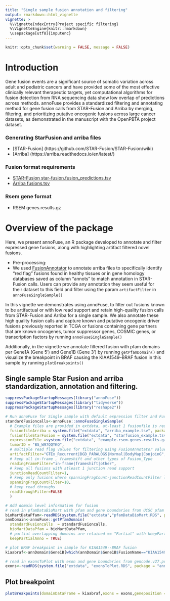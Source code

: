 ```yaml
---
title: "Single sample fusion annotation and filtering"
output: rmarkdown::html_vignette
vignette: >
  %\VignetteIndexEntry{Project specific filtering}
  %\VignetteEngine{knitr::rmarkdown}
  \usepackage[utf8]{inputenc}
---
```


```r
knitr::opts_chunk$set(warning = FALSE, message = FALSE) 
```


# Introduction
Gene fusion events are a significant source of somatic variation across adult and pediatric cancers and have provided some of the most effective clinically relevant therapeutic targets, yet computational algorithms for fusion detection from RNA sequencing data show low overlap of predictions across methods. annoFuse provides a standardized filtering and annotating method for gene fusion calls from STAR-Fusion and Arriba by merging, filtering, and prioritizing putative oncogenic fusions across large cancer datasets, as demonstrated in the manuscript with the OpenPBTA project dataset.


### Generating StarFusion and arriba files
  * [STAR-Fusion] (https://github.com/STAR-Fusion/STAR-Fusion/wiki)
  * [Arriba] (https://arriba.readthedocs.io/en/latest/)

### Fusion format requirements

  * [STAR-Fusion star-fusion.fusion_predictions.tsv ](https://github.com/STAR-Fusion/STAR-Fusion/wiki#output-from-star-fusion)
  * [Arriba fusions.tsv](https://arriba.readthedocs.io/en/latest/output-files/)

### Rsem gene format
  * RSEM genes.results.gz

# Overview of the package
Here, we present annoFuse, an R package developed to annotate and filter expressed gene fusions, along with highlighting artifact filtered novel fusions. 

- Pre-processing: 
 * We used [FusionAnnotator](https://github.com/FusionAnnotator/FusionAnnotator/tree/v0.2.0) to annotate arriba files to specifically identify “red flag” fusions found in healthy tissues or in gene homology databases saved as column "annots" to match annotation in STAR-Fusion calls. Users can provide any annotation they seem useful for their dataset to this field and filter using the param `artifactFilter` in `annoFuseSingleSample()`

In this vignette we demonstrates using annoFuse, to filter out fusions known to be artifactual or with low read support and retain high-quality fusion calls from STAR-Fusion and Arriba for a single sample. We also annotate these high quality fusion calls and capture known and putative oncogenic driver fusions previously reported in TCGA or fusions containing gene partners that are known oncogenes, tumor suppressor genes, COSMIC genes, or transcription factors by running `annoFuseSingleSample()`

Additionally, in the vignette we annotate filtered fusion with pfam domains per Gene1A (Gene 5') and Gene1B (Gene 3') by running `getPfamDomain()` and visualize the breakpoint in BRAF causing the KIAA1549--BRAF fusion in this sample by running `plotBreakpoints()`


## Single sample Star Fusion and arriba standardization, annotation and filtering.

```r
suppressPackageStartupMessages(library("annoFuse"))
suppressPackageStartupMessages(library("tidyverse"))
suppressPackageStartupMessages(library("reshape2"))

# Run annoFuse for Single sample with default expression filter and FusionAnnotator red flag artifact filter 
standardFusioncalls<-annoFuse::annoFuseSingleSample(
  # Example files are provided in extdata, at-least 1 fusionfile is required along with it's rsem expression file
  fusionfileArriba = system.file("extdata", "arriba_example.tsv", package = "annoFuse"),
  fusionfileStarFusion = system.file("extdata", "starfusion_example.tsv", package = "annoFuse"),
  expressionFile =system.file("extdata", "example.rsem.genes.results.gz", package = "annoFuse"),
  tumorID = "BS_W97QQYKQ",
  # multiple read flag values for filtering using FusionAnnotator values
  artifactFilter="GTEx_Recurrent|DGD_PARALOGS|Normal|BodyMap|ConjoinG",
  # keep all in-frame , frameshift and other types of Fusion_Type
  readingFrameFilter="in-frame|frameshift|other",
  # keep all fusions with atleast 1 junction read support
  junctionReadCountFilter=1,
  # keep only fusions where spanningFragCount-junctionReadCountFilter less than equal to 10
  spanningFragCountFilter=10,
  # keep read throughs 
  readthroughFilter=FALSE
  )

# Add domain level information for fusion
# read in pfamDataBioMart with pfam and gene boundaries from UCSC pfam and biomaRt package  
bioMartDataPfam<-readRDS(system.file("extdata","pfamDataBioMart.RDS", package="annoFuse"))
annDomain<-annoFuse::getPfamDomain(
  standardFusioncalls  = standardFusioncalls,
  bioMartDataPfam = bioMartDataPfam,
  # partial overlapping domains are retained == "Partial" with keepPartialAnno=TRUE; if keepPartialAnno=FALSE then domain retained status == "No" 
  keepPartialAnno = TRUE)

# plot BRAF breakpoint in sample for KIAA1549--BRAF fusion
kiaabraf<-annDomain$Gene1B[which(annDomain$Gene1B$FusionName=="KIAA1549--BRAF" & annDomain$Gene1B$Gene1B=="BRAF"),] %>% dplyr::filter(!is.na(DESC))

# read in exonsToPlot with exon and gene boundaries from gencode.v27.primary_assembly.annotation.gtf.gz        
exons<-readRDS(system.file("extdata", "exonsToPlot.RDS", package = "annoFuse"))
```

## Plot breakpoint

```r
plotBreakpoints(domainDataFrame = kiaabraf,exons = exons,geneposition = "Right")+theme_Publication(base_size = 20)
```



